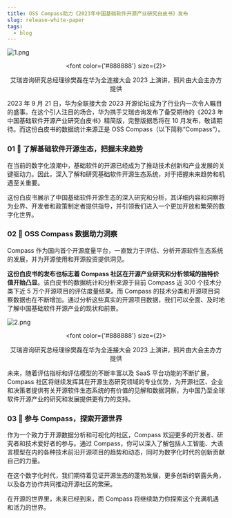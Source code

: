 ```yaml
---
title: OSS Compass助力《2023年中国基础软件开源产业研究白皮书》发布
slug: release-white-paper
tags:
  - blog
---
```


![1.png](media/1.png)

<!--truncate-->

<center>

  <font color={'#888888'} size={2}>

艾瑞咨询研究总经理徐樊磊在华为全连接大会 2023 上演讲，照片由大会主办方提供

  </font>

</center>

2023 年 9 月 21 日，华为全联接大会 2023 开源论坛成为了行业内一次令人瞩目的盛事。在这个引人注目的场合，华为携手艾瑞咨询发布了备受期待的《2023 年中国基础软件开源产业研究白皮书》精简版，完整版据悉将在 10 月发布，敬请期待。而这份白皮书的数据统计来源正是 OSS Compass（以下简称“Compass”）。

### 01 🌟 了解基础软件开源生态，把握未来趋势

在当前的数字化浪潮中，基础软件的开源已经成为了推动技术创新和产业发展的关键驱动力。因此，深入了解和研究基础软件开源生态系统，对于把握未来趋势和机遇至关重要。

这份白皮书展示了中国基础软件开源生态的深入研究和分析，其详细内容和洞察将为业界、开发者和政策制定者提供指导，并引领我们进入一个更加开放和繁荣的数字化世界。

### 02 🌟 OSS Compass 数据助力洞察

Compass 作为国内首个开源度量平台，一直致力于评估、分析开源软件生态系统的发展，并为开源使用和开源投资提供洞见。

**这份白皮书的发布也标志着 Compass 社区在开源产业研究和分析领域的独特价值开始凸显**。该白皮书的数据统计和分析来源于目前 Compass 近 300 个技术分类下近 5 万个开源项目的评估度量结果。而 Compass 的技术分类和开源项目洞察数据也在不断增加。通过分析这些真实的开源项目数据，我们可以全面、及时地了解中国基础软件开源产业的现状和前景。

![2.png](media/2.png)

<center>

  <font color={'#888888'} size={2}>

艾瑞咨询研究总经理徐樊磊在华为全连接大会 2023 上演讲，照片由大会主办方提供

  </font>

</center>

未来，随着评估指标和评估模型的不断丰富以及 SaaS 平台功能的不断扩展，Compass 社区将继续发挥其在开源生态研究领域的专业优势，为开源社区、企业和决策者提供有关开源软件生态系统的有价值的见解和数据洞察，为中国乃至全球软件开源产业的研究和发展提供更有力的支持。

### 03 🌟 参与 Compass，探索开源世界

作为一个致力于开源数据分析和可视化的社区，Compass 欢迎更多的开发者、研究者和技术爱好者的参与。通过 Compass，你可以深入了解包括人工智能、大语言模型在内的各种技术前沿开源项目的趋势和动态，同时为数字化时代的创新贡献自己的力量。

在这个数字化时代，我们期待着见证开源生态的蓬勃发展，更多创新的崭露头角，以及各方协作共同推动开源社区的繁荣。

在开源的世界里，未来已经到来，而 Compass 将继续助力你探索这个充满机遇和活力的世界。
